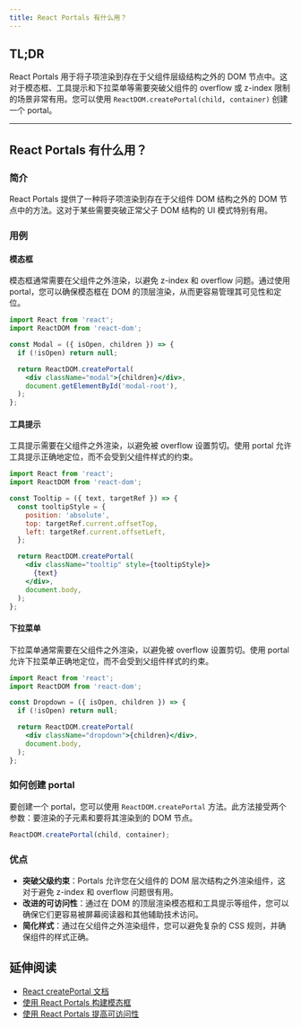 ```yaml
---
title: React Portals 有什么用？
---
```


## TL;DR

React Portals 用于将子项渲染到存在于父组件层级结构之外的 DOM 节点中。这对于模态框、工具提示和下拉菜单等需要突破父组件的 overflow 或 z-index 限制的场景非常有用。您可以使用 `ReactDOM.createPortal(child, container)` 创建一个 portal。

***

## React Portals 有什么用？

### 简介

React Portals 提供了一种将子项渲染到存在于父组件 DOM 结构之外的 DOM 节点中的方法。这对于某些需要突破正常父子 DOM 结构的 UI 模式特别有用。

### 用例

#### 模态框

模态框通常需要在父组件之外渲染，以避免 z-index 和 overflow 问题。通过使用 portal，您可以确保模态框在 DOM 的顶层渲染，从而更容易管理其可见性和定位。

```jsx
import React from 'react';
import ReactDOM from 'react-dom';

const Modal = ({ isOpen, children }) => {
  if (!isOpen) return null;

  return ReactDOM.createPortal(
    <div className="modal">{children}</div>,
    document.getElementById('modal-root'),
  );
};
```

#### 工具提示

工具提示需要在父组件之外渲染，以避免被 overflow 设置剪切。使用 portal 允许工具提示正确地定位，而不会受到父组件样式的约束。

```jsx
import React from 'react';
import ReactDOM from 'react-dom';

const Tooltip = ({ text, targetRef }) => {
  const tooltipStyle = {
    position: 'absolute',
    top: targetRef.current.offsetTop,
    left: targetRef.current.offsetLeft,
  };

  return ReactDOM.createPortal(
    <div className="tooltip" style={tooltipStyle}>
      {text}
    </div>,
    document.body,
  );
};
```

#### 下拉菜单

下拉菜单通常需要在父组件之外渲染，以避免被 overflow 设置剪切。使用 portal 允许下拉菜单正确地定位，而不会受到父组件样式的约束。

```jsx
import React from 'react';
import ReactDOM from 'react-dom';

const Dropdown = ({ isOpen, children }) => {
  if (!isOpen) return null;

  return ReactDOM.createPortal(
    <div className="dropdown">{children}</div>,
    document.body,
  );
};
```

### 如何创建 portal

要创建一个 portal，您可以使用 `ReactDOM.createPortal` 方法。此方法接受两个参数：要渲染的子元素和要将其渲染到的 DOM 节点。

```jsx
ReactDOM.createPortal(child, container);
```

### 优点

* **突破父级约束**：Portals 允许您在父组件的 DOM 层次结构之外渲染组件，这对于避免 z-index 和 overflow 问题很有用。
* **改进的可访问性**：通过在 DOM 的顶层渲染模态框和工具提示等组件，您可以确保它们更容易被屏幕阅读器和其他辅助技术访问。
* **简化样式**：通过在父组件之外渲染组件，您可以避免复杂的 CSS 规则，并确保组件的样式正确。

## 延伸阅读

* [React createPortal 文档](https://react.dev/reference/react-dom/createPortal)
* [使用 React Portals 构建模态框](https://blog.logrocket.com/building-a-modal-with-react-portals/)
* [使用 React Portals 提高可访问性](https://www.smashingmagazine.com/2020/03/react-portals-accessibility/)
